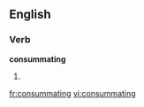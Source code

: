 
==English==

===Verb===
'''consummating'''

# {{present participle of|[[consummate]]}}

[[fr:consummating]]
[[vi:consummating]]